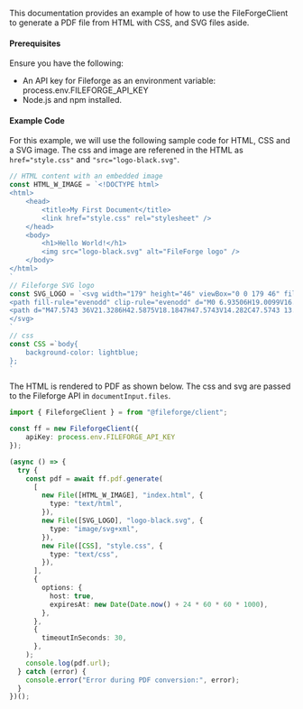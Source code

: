 This documentation provides an example of how to use the FileForgeClient to generate a PDF file from HTML with CSS, and SVG files aside.

#### Prerequisites

Ensure you have the following:

- An API key for Fileforge as an environment variable: process.env.FILEFORGE_API_KEY
- Node.js and npm installed.

#### Example Code

For this  example, we will use the following sample code for HTML, CSS and a SVG image.
The css and image are referened in the HTML as `href="style.css"` and `"src="logo-black.svg"`.

```typescript
// HTML content with an embedded image
const HTML_W_IMAGE = `<!DOCTYPE html>
<html>
    <head>
        <title>My First Document</title>
        <link href="style.css" rel="stylesheet" />
    </head>
    <body>
        <h1>Hello World!</h1>
        <img src="logo-black.svg" alt="FileForge logo" />
    </body>
</html>
`
// Fileforge SVG logo
const SVG_LOGO = `<svg width="179" height="46" viewBox="0 0 179 46" fill="none" xmlns="http://www.w3.org/2000/svg">
<path fill-rule="evenodd" clip-rule="evenodd" d="M0 6.93506H19.0099V16.1581H9.78689V19.4892H22.341V6.93506H32.13V39.0651H0V6.93506ZM13.1059 39.0631V29.84H22.329V26.509H9.77488V39.0631H13.1059Z" fill="black"/>
<path d="M47.5743 36V21.3286H42.5875V18.1847H47.5743V14.282C47.5743 13.1979 47.8996 12.3306 48.55 11.6801C49.2005 11.0297 50.0678 10.7044 51.1519 10.7044H55.4882V13.8483H52.3444C51.6457 13.8483 51.2964 14.2097 51.2964 14.9324V18.1847H59.2826V21.3286H51.2964V36H47.5743ZM59.2826 36V18.1847H63.0046V36H59.2826ZM61.1617 15.872C60.4389 15.872 59.8246 15.6431 59.3187 15.1854C58.8369 14.7035 58.596 14.0892 58.596 13.3424C58.596 12.5715 58.8369 11.9572 59.3187 11.4994C59.8246 11.0417 60.4389 10.8128 61.1617 10.8128C61.8844 10.8128 62.4867 11.0417 62.9685 11.4994C63.4744 11.9572 63.7274 12.5715 63.7274 13.3424C63.7274 14.0892 63.4744 14.7035 62.9685 15.1854C62.4867 15.6431 61.8844 15.872 61.1617 15.872ZM66.6894 36V10.7044H70.4115V36H66.6894ZM82.2953 36.5059C80.4885 36.5059 78.9105 36.1325 77.5614 35.3857C76.2123 34.6148 75.1523 33.5427 74.3814 32.1695C73.6346 30.7722 73.2612 29.1582 73.2612 27.3272V26.8936C73.2612 25.0386 73.6346 23.4245 74.3814 22.0513C75.1283 20.654 76.1642 19.582 77.4892 18.8352C78.8383 18.0642 80.3921 17.6788 82.1508 17.6788C83.8612 17.6788 85.3549 18.0642 86.6317 18.8352C87.9326 19.582 88.9444 20.6299 89.6672 21.979C90.3899 23.3281 90.7513 24.9061 90.7513 26.7129V28.1222H77.0555C77.1037 29.6882 77.6217 30.9409 78.6094 31.8804C79.6212 32.7959 80.874 33.2536 82.3676 33.2536C83.7649 33.2536 84.8128 32.9404 85.5115 32.3141C86.2342 31.6877 86.7883 30.965 87.1738 30.1459L90.2454 31.7359C89.9081 32.4104 89.4142 33.1211 88.7638 33.8679C88.1374 34.6148 87.3063 35.2411 86.2703 35.747C85.2344 36.253 83.9094 36.5059 82.2953 36.5059ZM77.0917 25.2675H86.9569C86.8606 23.9184 86.3788 22.8704 85.5115 22.1236C84.6442 21.3527 83.5119 20.9672 82.1146 20.9672C80.7174 20.9672 79.573 21.3527 78.6817 22.1236C77.8144 22.8704 77.2844 23.9184 77.0917 25.2675ZM95.9705 36V21.3286H90.9836V18.1847H95.9705V14.282C95.9705 13.1979 96.2957 12.3306 96.9461 11.6801C97.5966 11.0297 98.4639 10.7044 99.548 10.7044H104.137V13.8483H100.74C100.042 13.8483 99.6925 14.2097 99.6925 14.9324V18.1847H104.824V21.3286H99.6925V36H95.9705ZM114.434 36.5059C112.652 36.5059 111.062 36.1445 109.664 35.4218C108.291 34.675 107.207 33.615 106.412 32.2418C105.617 30.8686 105.219 29.2425 105.219 27.3634V26.8213C105.219 24.9422 105.617 23.3281 106.412 21.979C107.207 20.6058 108.291 19.5458 109.664 18.799C111.062 18.0522 112.652 17.6788 114.434 17.6788C116.217 17.6788 117.807 18.0522 119.204 18.799C120.602 19.5458 121.698 20.6058 122.493 21.979C123.288 23.3281 123.685 24.9422 123.685 26.8213V27.3634C123.685 29.2425 123.288 30.8686 122.493 32.2418C121.698 33.615 120.602 34.675 119.204 35.4218C117.807 36.1445 116.217 36.5059 114.434 36.5059ZM114.434 33.1814C116.072 33.1814 117.397 32.6634 118.409 31.6275C119.445 30.5675 119.963 29.11 119.963 27.255V26.9297C119.963 25.0747 119.457 23.6293 118.445 22.5934C117.434 21.5333 116.097 21.0033 114.434 21.0033C112.82 21.0033 111.495 21.5333 110.459 22.5934C109.447 23.6293 108.941 25.0747 108.941 26.9297V27.255C108.941 29.11 109.447 30.5675 110.459 31.6275C111.495 32.6634 112.82 33.1814 114.434 33.1814ZM126.512 36V18.1847H130.162V20.2806H130.74C131.029 19.5338 131.487 18.9917 132.113 18.6545C132.764 18.2931 133.559 18.1124 134.498 18.1124H136.631V21.4731H134.354C133.149 21.4731 132.162 21.8104 131.391 22.4849C130.62 23.1354 130.234 24.1472 130.234 25.5204V36H126.512ZM137.178 27.1827V26.6406C137.178 24.7615 137.551 23.1595 138.298 21.8345C139.069 20.5095 140.081 19.4856 141.333 18.7629C142.586 18.0401 143.959 17.6788 145.453 17.6788C147.187 17.6788 148.512 18.004 149.428 18.6545C150.367 19.3049 151.054 20.0036 151.488 20.7504H152.066V18.1847H155.68V39.6498C155.68 40.7339 155.354 41.6012 154.704 42.2516C154.078 42.9021 153.21 43.2273 152.102 43.2273H140.105V39.975H150.946C151.644 39.975 151.994 39.6137 151.994 38.8909V33.2175H151.415C151.15 33.6511 150.777 34.0968 150.295 34.5545C149.813 35.0123 149.175 35.3857 148.38 35.6748C147.609 35.9639 146.633 36.1084 145.453 36.1084C143.959 36.1084 142.574 35.7591 141.297 35.0605C140.044 34.3377 139.045 33.3139 138.298 31.9888C137.551 30.6397 137.178 29.0377 137.178 27.1827ZM146.465 32.8561C148.079 32.8561 149.404 32.3502 150.44 31.3384C151.5 30.3025 152.03 28.8811 152.03 27.0743V26.7491C152.03 24.894 151.512 23.4727 150.476 22.4849C149.44 21.4731 148.103 20.9672 146.465 20.9672C144.875 20.9672 143.55 21.4731 142.49 22.4849C141.454 23.4727 140.936 24.894 140.936 26.7491V27.0743C140.936 28.8811 141.454 30.3025 142.49 31.3384C143.55 32.3502 144.875 32.8561 146.465 32.8561ZM167.52 36.5059C165.713 36.5059 164.135 36.1325 162.786 35.3857C161.437 34.6148 160.377 33.5427 159.606 32.1695C158.859 30.7722 158.486 29.1582 158.486 27.3272V26.8936C158.486 25.0386 158.859 23.4245 159.606 22.0513C160.353 20.654 161.388 19.582 162.713 18.8352C164.063 18.0642 165.616 17.6788 167.375 17.6788C169.086 17.6788 170.579 18.0642 171.856 18.8352C173.157 19.582 174.169 20.6299 174.891 21.979C175.614 23.3281 175.976 24.9061 175.976 26.7129V28.1222H162.28C162.328 29.6882 162.846 30.9409 163.834 31.8804C164.846 32.7959 166.098 33.2536 167.592 33.2536C168.989 33.2536 170.037 32.9404 170.736 32.3141C171.459 31.6877 172.013 30.965 172.398 30.1459L175.47 31.7359C175.132 32.4104 174.639 33.1211 173.988 33.8679C173.362 34.6148 172.531 35.2411 171.495 35.747C170.459 36.253 169.134 36.5059 167.52 36.5059ZM162.316 25.2675H172.181C172.085 23.9184 171.603 22.8704 170.736 22.1236C169.869 21.3527 168.736 20.9672 167.339 20.9672C165.942 20.9672 164.797 21.3527 163.906 22.1236C163.039 22.8704 162.509 23.9184 162.316 25.2675Z" fill="black"/>
</svg>
`
// css
const CSS =`body{
    background-color: lightblue;
};
`
```

The HTML is rendered to PDF as shown below.
The css and svg are passed to the Fileforge API in `documentInput.files`.

```typescript
import { FileforgeClient } = from "@fileforge/client";

const ff = new FileforgeClient({
    apiKey: process.env.FILEFORGE_API_KEY
});

(async () => {
  try {
    const pdf = await ff.pdf.generate(
      [
        new File([HTML_W_IMAGE], "index.html", {
          type: "text/html",
        }),
        new File([SVG_LOGO], "logo-black.svg", {
          type: "image/svg+xml",
        }),
        new File([CSS], "style.css", {
          type: "text/css",
        }),
      ],
      {
        options: {
          host: true,
          expiresAt: new Date(Date.now() + 24 * 60 * 60 * 1000),
        },
      },
      {
        timeoutInSeconds: 30,
      },
    );
    console.log(pdf.url);
  } catch (error) {
    console.error("Error during PDF conversion:", error);
  }
})();
```